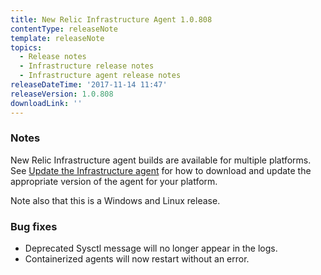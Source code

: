 ```yaml
---
title: New Relic Infrastructure Agent 1.0.808
contentType: releaseNote
template: releaseNote
topics:
  - Release notes
  - Infrastructure release notes
  - Infrastructure agent release notes
releaseDateTime: '2017-11-14 11:47'
releaseVersion: 1.0.808
downloadLink: ''
---
```


### Notes

New Relic Infrastructure agent builds are available for multiple platforms. See [Update the Infrastructure agent](https://docs.newrelic.com/docs/infrastructure/new-relic-infrastructure/installation/update-infrastructure-agent) for how to download and update the appropriate version of the agent for your platform.

Note also that this is a Windows and Linux release.

### Bug fixes

* Deprecated Sysctl message will no longer appear in the logs.
* Containerized agents will now restart without an error.

